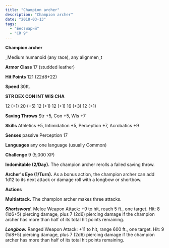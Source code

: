 ```yaml
---
title: "Champion archer"
description: "Champion archer"
date: "2018-03-13"
tags: 
  - "Бестиарий"
  - "CR 9"
---
```


**Champion archer**

_Medium humanoid (any race), any alignmen_t

**Armor Class** 17 (studded leather)

**Hit Points** 121 (22d8+22)

**Speed** 30ft.

**STR DEX CON INT WIS CHA**

12 (+1) 20 (+5) 12 (+1) 12 (+1) 16 (+3) 12 (+1)

**Saving Throws** Str +5, Con +5, Wis +7

**Skills** Athletics +5, Intimidation +5, Perception +7, Acrobatics +9

**Senses** passive Perception 17

**Languages** any one language (usually Common)

**Challenge** 9 (5,000 XP)

**Indomitable (2/Day).** The champion archer rerolls a failed saving throw.

**Archer's Eye (1/Turn).** As a bonus action, the champion archer can add 1d12 to its next attack or damage roll with a longbow or shortbow.

**Actions**

**Multiattack.** The champion archer makes three attacks.

_**Shortsword.**_ Melee Weapon Attack: +9 to hit, reach 5 ft., one target. Hit: 8 (1d6+5) piercing damage, plus 7 (2d6) piercing damage if the champion archer has more than half of its total hit points remaining.

_**Longbow.**_ Ranged Weapon Attack: +11 to hit, range 600 ft., one target. Hit: 9 (1d8+5) piercing damage, plus 7 (2d6) piercing damage if the champion archer has more than half of its total hit points remaining.
